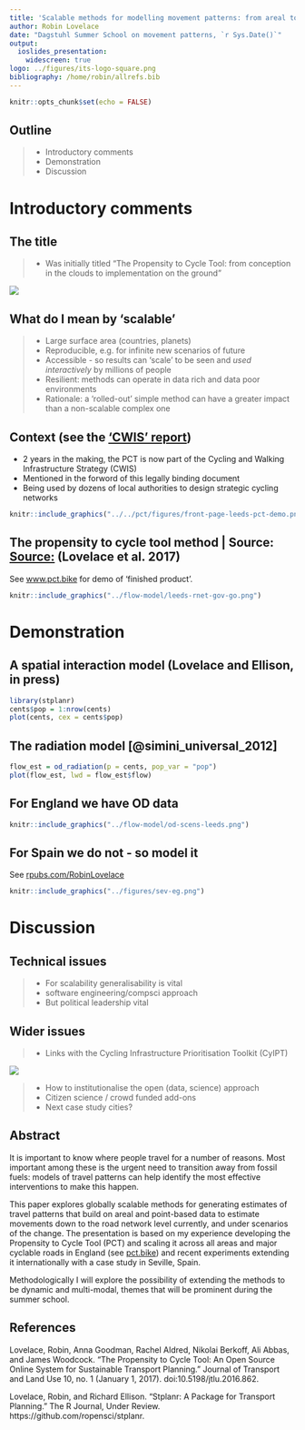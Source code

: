 ```yaml
---
title: 'Scalable methods for modelling movement patterns: from areal to road segment levels'
author: Robin Lovelace
date: "Dagstuhl Summer School on movement patterns, `r Sys.Date()`"
output:
  ioslides_presentation:
    widescreen: true
logo: ../figures/its-logo-square.png
bibliography: /home/robin/allrefs.bib
---
```


```r
knitr::opts_chunk$set(echo = FALSE)
```

## Outline

> - Introductory comments
> - Demonstration
> - Discussion

# Introductory comments

## The title

> - Was initially titled "The Propensity to Cycle Tool: from conception in the clouds to implementation on the ground"

![](http://images2.fanpop.com/image/photos/9900000/Heavenly-Clouds-god-the-creator-9912326-500-375.jpg)


## What do I mean by 'scalable'

> -  Large surface area (countries, planets)
> -  Reproducible, e.g. for infinite new scenarios of future
> -  Accessible - so results can 'scale' to be seen and *used interactively* by millions of people
> -  Resilient: methods can operate in data rich and data poor environments
> - Rationale: a 'rolled-out' simple method can have a greater impact than a non-scalable complex one

## Context (see the ['CWIS' report](https://www.gov.uk/government/publications/cycling-and-walking-investment-strategy))

- 2 years in the making, the PCT is now part of the Cycling and Walking Infrastructure Strategy (CWIS)
- Mentioned in the forword of this legally binding document
- Being used by dozens of local authorities to design strategic cycling networks

```r
knitr::include_graphics("../../pct/figures/front-page-leeds-pct-demo.png")
```

## The propensity to cycle tool method | Source:  [Source:](https://www.jtlu.org/index.php/jtlu/article/view/862) (Lovelace et al. 2017)

See [www.pct.bike](https://www.pct.bike/) for demo of 'finished product'.

```r
knitr::include_graphics("../flow-model/leeds-rnet-gov-go.png")
```

# Demonstration

## A spatial interaction model (Lovelace and Ellison, in press)

```r
library(stplanr)
cents$pop = 1:nrow(cents)
plot(cents, cex = cents$pop)
```

## The radiation model [@simini_universal_2012]

```r
flow_est = od_radiation(p = cents, pop_var = "pop")
plot(flow_est, lwd = flow_est$flow)
```

## For England we have OD data

```r
knitr::include_graphics("../flow-model/od-scens-leeds.png")
```

## For Spain we do not - so model it

See [rpubs.com/RobinLovelace](http://rpubs.com/RobinLovelace/275315)

```r
knitr::include_graphics("../figures/sev-eg.png")
```

# Discussion

## Technical issues

> - For scalability generalisability is vital
> - software engineering/compsci approach
> - But political leadership vital

## Wider issues

> - Links with the Cycling Infrastructure Prioritisation Toolkit (CyIPT)

![](https://avatars0.githubusercontent.com/u/26133780?v=3&s=200)

> - How to institutionalise the open (data, science) approach
> - Citizen science / crowd funded add-ons
> - Next case study cities?

## Abstract

It is important to know where people travel for a number of reasons. Most important among these is the urgent need to transition away from fossil fuels: models of travel patterns can help identify the most effective interventions to make this happen. 

This paper explores globally scalable methods for generating estimates of travel patterns that build on areal and point-based data to estimate movements down to the road network level currently, and under scenarios of the change. The presentation is based on my experience developing the Propensity to Cycle Tool (PCT) and scaling it across all areas and major cyclable roads in England (see [pct.bike](http://ww.pct.bike/)) and recent experiments extending it internationally with a case study in Seville, Spain.

Methodologically I will explore the possibility of extending the methods to be dynamic and multi-modal, themes that will be prominent during the summer school.

## References

Lovelace, Robin, Anna Goodman, Rachel Aldred, Nikolai Berkoff, Ali Abbas, and James Woodcock. “The Propensity to Cycle Tool: An Open Source Online System for Sustainable Transport Planning.” Journal of Transport and Land Use 10, no. 1 (January 1, 2017). doi:10.5198/jtlu.2016.862.

Lovelace, Robin, and Richard Ellison. “Stplanr: A Package for Transport Planning.” The R Journal, Under Review. https://github.com/ropensci/stplanr.






